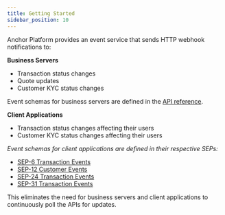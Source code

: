 ```yaml
---
title: Getting Started
sidebar_position: 10
---
```


Anchor Platform provides an event service that sends HTTP webhook notifications to:

**Business Servers**

- Transaction status changes
- Quote updates
- Customer KYC status changes

Event schemas for business servers are defined in the [API reference](../../api-reference/callbacks/post-event.api.mdx).

**Client Applications**

- Transaction status changes affecting their users
- Customer KYC status changes affecting their users

_Event schemas for client applications are defined in their respective SEPs:_

- [SEP-6 Transaction Events](https://github.com/stellar/stellar-protocol/blob/master/ecosystem/sep-0006.md#single-historical-transaction)
- [SEP-12 Customer Events](https://github.com/stellar/stellar-protocol/blob/master/ecosystem/sep-0012.md#response)
- [SEP-24 Transaction Events](https://github.com/stellar/stellar-protocol/blob/master/ecosystem/sep-0024.md#single-historical-transaction)
- [SEP-31 Transaction Events](https://github.com/stellar/stellar-protocol/blob/master/ecosystem/sep-0031.md#get-transaction)

This eliminates the need for business servers and client applications to continuously poll the APIs for updates.
